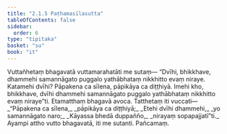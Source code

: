 ```yaml
---
title: "2.1.5 Paṭhamasīlasutta"
tableOfContents: false
sidebar:
  order: 6
type: "tipitaka"
basket: "su"
book: "it"
---
```



<DynamicBreadcrumb />

<Division number="32" book="it">

<Paragraph number="198" book="it">
Vuttañhetaṃ bhagavatā vuttamarahatāti me sutaṃ—
</Paragraph>

<Paragraph number="199" book="it">
“Dvīhi, bhikkhave, dhammehi samannāgato puggalo yathābhataṃ nikkhitto evaṃ niraye. Katamehi dvīhi? Pāpakena ca sīlena, pāpikāya ca diṭṭhiyā. Imehi kho, bhikkhave, dvīhi dhammehi samannāgato puggalo yathābhataṃ nikkhitto evaṃ niraye”ti. Etamatthaṃ bhagavā avoca. Tatthetaṃ iti vuccati—
</Paragraph>

<Paragraph number="200" type="verses" book="it">
_“Pāpakena ca sīlena,_  
_pāpikāya ca diṭṭhiyā;_  
_Etehi dvīhi dhammehi,_  
_yo samannāgato naro;_  
_Kāyassa bhedā duppañño,_  
_nirayaṃ sopapajjatī”ti._  

</Paragraph>

<Paragraph number="201" book="it">
Ayampi attho vutto bhagavatā, iti me sutanti.

</Paragraph>
</Division>

<Paragraph number="202" type="center" book="it">
Pañcamaṃ.
</Paragraph>